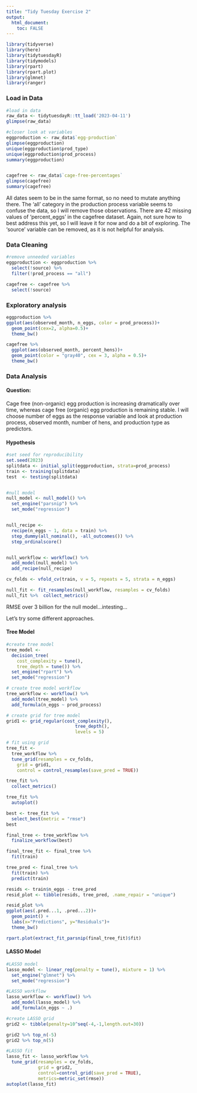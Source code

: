 ```yaml
---
title: "Tidy Tuesday Exercise 2"
output: 
  html_document:
    toc: FALSE
---
```


```r
library(tidyverse)
library(here)
library(tidytuesdayR)
library(tidymodels)
library(rpart)
library(rpart.plot)
library(glmnet)
library(ranger)
```

### Load in Data

```r
#load in data
raw_data <- tidytuesdayR::tt_load('2023-04-11')
glimpse(raw_data)
```
```r
#closer look at variables
eggproduction <- raw_data$`egg-production`
glimpse(eggproduction)
unique(eggproduction$prod_type)
unique(eggproduction$prod_process)
summary(eggproduction)


cagefree <- raw_data$`cage-free-percentages`
glimpse(cagefree)
summary(cagefree)
```
All dates seem to be in the same format, so no need to mutate anything there. The 'all' category in the production process variable seems to confuse the data, so I will remove those observations. There are 42 missing values of 'percent_eggs' in the cagefree dataset. Again, not sure how to best address this yet, so I will leave it for now and do a bit of exploring. The 'source' variable can be removed, as it is not helpful for analysis.

### Data Cleaning

```r
#remove unneeded variables
eggproduction <- eggproduction %>%
  select(!source) %>%
  filter(!prod_process == "all")

cagefree <- cagefree %>%
  select(!source)
```

### Exploratory analysis

```r
eggproduction %>%
ggplot(aes(observed_month, n_eggs, color = prod_process))+
  geom_point(cex=2, alpha=0.5)+
  theme_bw()
```

```r
cagefree %>%
  ggplot(aes(observed_month, percent_hens))+
  geom_point(color = "gray40", cex = 3, alpha = 0.5)+
  theme_bw()
```

### Data Analysis

#### Question:

Cage free (non-organic) egg production is increasing dramatically over time, whereas cage free (organic) egg production is remaining stable. I will choose number of eggs as the response variable and look at production process, observed month, number of hens, and production type as predictors.

#### Hypothesis

```r
#set seed for reproducibility
set.seed(2023)
splitdata <- initial_split(eggproduction, strata=prod_process)
train <- training(splitdata)
test  <- testing(splitdata)


#null model
null_model <- null_model() %>%
  set_engine("parsnip") %>%
  set_mode("regression")


null_recipe <- 
  recipe(n_eggs ~ 1, data = train) %>%
  step_dummy(all_nominal(), -all_outcomes()) %>% 
  step_ordinalscore()


null_workflow <- workflow() %>%
  add_model(null_model) %>%
  add_recipe(null_recipe)

cv_folds <- vfold_cv(train, v = 5, repeats = 5, strata = n_eggs) 

null_fit <- fit_resamples(null_workflow, resamples = cv_folds)
null_fit %>%  collect_metrics()
```

RMSE over 3 billion for the null model...intesting...

Let's try some different approaches.

#### Tree Model

```r
#create tree model
tree_model <- 
  decision_tree(
    cost_complexity = tune(),
    tree_depth = tune()) %>% 
  set_engine("rpart") %>% 
  set_mode("regression")

# create tree model workflow
tree_workflow <- workflow() %>%
  add_model(tree_model) %>%
  add_formula(n_eggs ~ prod_process)

# create grid for tree model
grid1 <- grid_regular(cost_complexity(),
                          tree_depth(),
                          levels = 5)

# fit using grid
tree_fit <- 
  tree_workflow %>% 
  tune_grid(resamples = cv_folds,
    grid = grid1,
    control = control_resamples(save_pred = TRUE))

tree_fit %>% 
  collect_metrics()

tree_fit %>%
  autoplot()

best <- tree_fit %>%
  select_best(metric = "rmse")
best
```
```r
final_tree <- tree_workflow %>%
  finalize_workflow(best)

final_tree_fit <- final_tree %>%
  fit(train)

tree_pred <- final_tree %>%
  fit(train) %>%
  predict(train)

resids <- train$n_eggs - tree_pred
resid_plot <- tibble(resids, tree_pred, .name_repair = "unique")

resid_plot %>%
ggplot(aes(.pred...1, .pred...2))+
  geom_point() +
  labs(x="Predictions", y="Residuals")+
  theme_bw()

rpart.plot(extract_fit_parsnip(final_tree_fit)$fit)

```

#### LASSO Model

```r
#LASSO model
lasso_model <- linear_reg(penalty = tune(), mixture = 1) %>%
  set_engine("glmnet") %>%
  set_mode("regression")

#LASSO workflow
lasso_workflow <- workflow() %>%
  add_model(lasso_model) %>%
  add_formula(n_eggs ~ .)

#create LASSO grid
grid2 <- tibble(penalty=10^seq(-4,-1,length.out=30))

grid2 %>% top_n(-5)
grid2 %>% top_n(5)

#LASSO fit
lasso_fit <- lasso_workflow %>%
  tune_grid(resamples = cv_folds,
            grid = grid2,
            control=control_grid(save_pred = TRUE),
            metrics=metric_set(rmse))
autoplot(lasso_fit)
```

